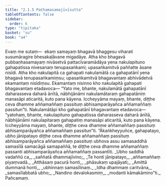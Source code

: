 ```yaml
---
title: "2.1.5 Paṭhamasamajīvīsutta"
tableOfContents: false
sidebar:
  order: 6
type: "tipitaka"
basket: "su"
book: "a4"
---
```



<DynamicBreadcrumb />

<Division number="55" book="a4" bookNo="15" page="372">

<Paragraph number="405" book="a4">
Evaṃ me sutaṃ—  ekaṃ samayaṃ bhagavā bhaggesu viharati susumāragire bhesakaḷāvane migadāye. Atha kho bhagavā pubbaṇhasamayaṃ nivāsetvā pattacīvaramādāya yena nakulapituno gahapatissa nivesanaṃ tenupasaṅkami; upasaṅkamitvā paññatte āsane nisīdi. Atha kho nakulapitā ca gahapati nakulamātā ca gahapatānī yena bhagavā tenupasaṅkamiṃsu; upasaṅkamitvā bhagavantaṃ abhivādetvā ekamantaṃ nisīdiṃsu. Ekamantaṃ nisinno kho nakulapitā gahapati bhagavantaṃ etadavoca—
</Paragraph>

<Paragraph number="406" book="a4">
“Yato me, bhante, nakulamātā gahapatānī daharasseva daharā ānītā, nābhijānāmi nakulamātaraṃ gahapatāniṃ manasāpi aticaritā, kuto pana kāyena. Iccheyyāma mayaṃ, bhante, diṭṭhe ceva dhamme aññamaññaṃ passituṃ abhisamparāyañca aññamaññaṃ passitun”ti. Nakulamātāpi kho gahapatānī bhagavantaṃ etadavoca—  “yatohaṃ, bhante, nakulapituno gahapatissa daharasseva daharā ānītā, nābhijānāmi nakulapitaraṃ gahapatiṃ manasāpi aticaritā, kuto pana kāyena. Iccheyyāma mayaṃ, bhante, diṭṭhe ceva dhamme aññamaññaṃ passituṃ abhisamparāyañca aññamaññaṃ passitun”ti.
</Paragraph>

<Paragraph number="407" book="a4">
“Ākaṅkheyyuñce, gahapatayo, ubho jānipatayo diṭṭhe ceva dhamme aññamaññaṃ passituṃ abhisamparāyañca aññamaññaṃ passituṃ ubhova assu samasaddhā samasīlā samacāgā samapaññā, te diṭṭhe ceva dhamme aññamaññaṃ passanti abhisamparāyañca aññamaññaṃ passantīti.
</Paragraph>

<Paragraph number="408" type="verses" book="a4">
_Ubho saddhā vadaññū ca,_  
_saññatā dhammajīvino;_  
_Te honti jānipatayo,_  
_aññamaññaṃ piyaṃvadā._  

</Paragraph>

<Paragraph number="409" type="verses" book="a4">
_Atthāsaṃ pacurā honti,_  
_phāsukaṃ upajāyati;_  
_Amittā dummanā honti,_  
_ubhinnaṃ samasīlinaṃ._  

</Paragraph>

<Paragraph number="410" type="verses" book="a4">
_Idha dhammaṃ caritvāna,_  
_samasīlabbatā ubho;_  
_Nandino devalokasmiṃ,_  
_modanti kāmakāmino”ti._  


</Paragraph>
</Division>

<Paragraph number="411" type="center" book="a4">
Pañcamaṃ.
</Paragraph>